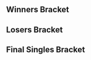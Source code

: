 {{DISPLAYTITLE:SoCal Regionals 2014: Singles Bracket}}{{SetGame|melee}}
{{tabs static
|name1=Overview
|link1=SoCal Regionals/2014
|name2=Singles Pools
|link2=SoCal Regionals/2014/Singles Pools
|name3=Singles Bracket
|link3=SoCal Regionals/2014/Singles Bracket
|name4=Doubles Bracket
|link4=SoCal Regionals/2014/Doubles Bracket
|This=3
}}
==Winners Bracket==
{{8DEWBracketA
|tourneylink=SoCal Regionals/2014
|tourneyname=SoCal Regionals 2014
<!-- Quarterfinals -->
|r1m1p1=Shroomed |r1m1p1flag=us |r1m1p1score=2
|r1m1p2=MacD |r1m1p2flag=us |r1m1p2score=0
|r1m1win=1

|r1m2p1=Westballz |r1m2p1flag=us |r1m2p1score=2
|r1m2p2=Dr. Z |r1m2p2flag=us |r1m2p2score=0
|r1m2win=1

|r1m3p1=S2J |r1m3p1flag=us |r1m3p1score=2
|r1m3p2=Scar |r1m3p2flag=us |r1m3p2score=0
|r1m3win=1

|r1m4p1=Axe |r1m4p1flag=us |r1m4p1score=1
|r1m4p2=SFAT |r1m4p2flag=us |r1m4p2score=2
|r1m4win=2

<!-- SEMIFINALS -->
|r2m1p1=Shroomed |r2m1p1flag=us |r2m1p1score=0
|r2m1p2=Westballz |r2m1p2flag=us |r2m1p2score=2
|r2m1win=2
|r2m1p1char1=sheik |r2m1p2char1=falco |r2m1p1stock1=0 |r2m1p2stock1=1 |r2m1win1=2 |r2m1stage1=Battlefield
|r2m1p1char2=sheik |r2m1p2char2=falco |r2m1p1stock2=0 |r2m1p2stock2=1 |r2m1win2=2 |r2m1stage2=Dream Land
|r2m1details={{BracketMatchDetails|reddit=|comment=|vod=https://youtu.be/zWx78rJkuaQ?t=1596}}

|r2m2p1=S2J |r2m2p1flag=us |r2m2p1score=2
|r2m2p2=SFAT |r2m2p2flag=us |r2m2p2score=1
|r2m2win=1
|r2m2p1char1=cf |r2m2p2char1=fox |r2m2p1stock1=0 |r2m2p2stock1=1 |r2m2win1=2 |r2m2stage1=Battlefield
|r2m2p1char2=cf |r2m2p2char2=fox |r2m2p1stock2=1 |r2m2p2stock2=0 |r2m2win2=1 |r2m2stage2=Battlefield
|r2m2p1char3=cf |r2m2p2char3=fox |r2m2p1stock3=1 |r2m2p2stock3=0 |r2m2win3=1 |r2m2stage3=Final Destination
|r2m2details={{BracketMatchDetails|reddit=|comment=|vod=https://youtu.be/zWx78rJkuaQ?t=2147}}
}}
==Losers Bracket==
{{16DELBracketSmwA
|tourneylink=SoCal Regionals/2014
|tourneyname=SoCal Regionals 2014
|l1placement=13-16
|l2placement=9-12
|l3placement=7-8
|l4placement=5-6
|column-width=160

<!-- Round 1 -->
|l1m1p1=Mooninite |l1m1p1flag=us |l1m1p1score=0
|l1m1p2=Ken |l1m1p2flag=us |l1m1p2score=2
|l1m1win=2

|l1m2p1=TheCrimsonBlur |l1m2p1flag=us |l1m2p1score=0
|l1m2p2=Fly Amanita |l1m2p2flag=us |l1m2p2score=2 
|l1m2win=2

|l1m3p1=DEHF |l1m3p1flag=us |l1m3p1score=2
|l1m3p2=A Rookie |l1m3p2flag=us |l1m3p2score=0
|l1m3win=1
|l1m3p1char1=falco |l1m3p2char1=mario |l1m3p1stock1=2 |l1m3p2stock1=0 |l1m3win1=1 |l1m3stage1=Yoshi's Story
|l1m3p1char2=falco |l1m3p2char2=mario |l1m3p1stock2=1 |l1m3p2stock2=0 |l1m3win2=1 |l1m3stage2=Pokémon Stadium
|l1m3details={{BracketMatchDetails|reddit=|comment=|vod=https://youtu.be/h8RD9FieG1U}}

|l1m4p1=Azusa |l1m4p1flag=us |l1m4p1score=0
|l1m4p2=OkamiBW |l1m4p2flag=us |l1m4p2score=2 
|l1m4win=2

<!-- Round 2 -->
|l2m1p1=Axe |l2m1p1flag=us |l2m1p1score=2
|l2m1p2=Ken |l2m1p2flag=us |l2m1p2score=0
|l2m1win=1

|l2m2p1=Scar |l2m2p1flag=us |l2m2p1score=2
|l2m2p2=Fly Amanita |l2m2p2flag=us |l2m2p2score=1
|l2m2win=1

|l2m3p1=Dr. Z |l2m3p1flag=us |l2m3p1score=0
|l2m3p2=DEHF |l2m3p2flag=us |l2m3p2score=2
|l2m3win=2

|l2m4p1=MacD |l2m4p1flag=us |l2m4p1score=0
|l2m4p2=OkamiBW |l2m4p2flag=us |l2m4p2score=2
|l2m4win=2

<!-- Round 3 -->
|l3m1p1=Axe |l3m1p1flag=us |l3m1p1score=2
|l3m1p2=Scar |l3m1p2flag=us |l3m1p2score=0
|l3m1win=1
|l3m1p1char1=cf |l3m1p2char1=pikachu |l3m1p1stock1=0 |l3m1p2stock1=4 |l3m1win1=2 |l3m1stage1=Battlefield
|l3m1p1char2=cf |l3m1p2char2=pikachu |l3m1p1stock2=0 |l3m1p2stock2=2 |l3m1win2=2 |l3m1stage2=Pokémon Stadium
|l3m1details={{BracketMatchDetails|reddit=|comment=|vod=https://youtu.be/zWx78rJkuaQ?t=306}}

|l3m2p1=DEHF |l3m2p1flag=us |l3m2p1score=2
|l3m2p2=OkamiBW |l3m2p2flag=us |l3m2p2score=1
|l3m2win=1
|l3m2p1char1=falco |l3m2p2char1=sheik |l3m2p1stock1=0 |l3m2p2stock1=2 |l3m2win1=2 |l3m2stage1=Battlefield
|l3m2p1char2=falco |l3m2p2char2=sheik |l3m2p1stock2=2 |l3m2p2stock2=0 |l3m2win2=1 |l3m2stage2=Final Destination
|l3m2p1char3=falco |l3m2p2char3=sheik |l3m2p1stock3=1 |l3m2p2stock3=0 |l3m2win3=1 |l3m2stage3=Fountain of Dreams
|l3m2details={{BracketMatchDetails|reddit=|comment=|vod=https://youtu.be/zWx78rJkuaQ?t=712}}

<!-- Round 4 -->
|l4m1p1=Shroomed |l4m1p1flag=us |l4m1p1score=0
|l4m1p2=Axe |l4m1p2flag=us |l4m1p2score=2
|l4m1win=2
|l4m1p1char1=doc |l4m1p2char1=pikachu |l4m1p1stock1=0 |l4m1p2stock1=1 |l4m1win1=2 |l4m1stage1=Battlefield
|l4m1p1char2=doc |l4m1p2char2=pikachu |l4m1p1stock2=0 |l4m1p2stock2=1 |l4m1win2=2 |l4m1stage2=Pokémon Stadium
|l4m1details={{BracketMatchDetails|reddit=|comment=|vod=https://youtu.be/zWx78rJkuaQ?t=2961}}

|l4m2p1=SFAT |l4m2p1flag=us |l4m2p1score=2
|l4m2p2=DEHF |l4m2p2flag=us |l4m2p2score=0
|l4m2win=1
|l4m2p1char1=fox |l4m2p2char1=falco |l4m2p1stock1=2 |l4m2p2stock1=0 |l4m2win1=1 |l4m2stage1=Battlefield
|l4m2p1char2=fox |l4m2p2char2=falco |l4m2p1stock2=2 |l4m2p2stock2=0 |l4m2win2=1 |l4m2stage2=Yoshi's Story
|l4m2details={{BracketMatchDetails|reddit=|comment=|vod=https://youtu.be/zWx78rJkuaQ?t=3515}}
}}
<onlyinclude>
==Final Singles Bracket==
{{DEFinalSmwBracket
|tourneylink=SoCal Regionals/2014
|tourneyname=SoCal Regionals 2014
|l1placement=4
|r2placement=3
|r3loserplacement=2
|r3winnerplacement=1
|export_score=true
|column-width=200
|column-width-finals=270

<!-- FROM WINNERS -->
|r1m1p1=Westballz |r1m1p1flag=us |r1m1p1score=3
|r1m1p2=S2J |r1m1p2flag=us |r1m1p2score=2
|r1m1win=1
|r1m1p1char1=falco |r1m1p2char1=cf |r1m1p1stock1=0 |r1m1p2stock1=1 |r1m1win1=2 |r1m1stage1=Battlefield
|r1m1p1char2=falco |r1m1p2char2=cf |r1m1p1stock2=2 |r1m1p2stock2=0 |r1m1win2=1 |r1m1stage2=Yoshi's Story
|r1m1p1char3=falco |r1m1p2char3=cf |r1m1p1stock3=0 |r1m1p2stock3=1 |r1m1win3=2 |r1m1stage3=Final Destination
|r1m1p1char4=falco |r1m1p2char4=cf |r1m1p1stock4=2 |r1m1p2stock4=0 |r1m1win4=1 |r1m1stage4=Pokémon Stadium
|r1m1p1char5=falco |r1m1p2char5=cf |r1m1p1stock5=2 |r1m1p2stock5=0 |r1m1win5=1 |r1m1stage5=Battlefield
|r1m1details={{BracketMatchDetails|reddit=|comment=|vod=https://youtu.be/zWx78rJkuaQ?t=4483}}

<!-- FROM LOSERS -->
|l1m1p1=Axe |l1m1p1flag=us |l1m1p1score=0
|l1m1p2=SFAT |l1m1p2flag=us |l1m1p2score=2
|l1m1win=2
|l1m1p1char1=pikachu |l1m1p2char1=fox |l1m1p1stock1=0 |l1m1p2stock1=1 |l1m1win1=2 |l1m1stage1=Battlefield
|l1m1p1char2=pikachu |l1m1p2char2=fox |l1m1p1stock2=0 |l1m1p2stock2=1 |l1m1win2=2 |l1m1stage2=Battlefield
|l1m1details={{BracketMatchDetails|reddit=|comment=|vod=https://youtu.be/zWx78rJkuaQ?t=3968}}

<!-- LOSERS FINALS -->
|r2m1p1=S2J |r2m1p1flag=us |r2m1p1score=1
|r2m1p2=SFAT |r2m1p2flag=us |r2m1p2score=3
|r2m1win=2
|r2m1p1char1=cf |r2m1p2char1=fox |r2m1p1stock1=0 |r2m1p2stock1=1 |r2m1win1=2 |r2m1stage1=Battlefield
|r2m1p1char2=cf |r2m1p2char2=fox |r2m1p1stock2=0 |r2m1p2stock2=1 |r2m1win2=2 |r2m1stage2=Battlefield
|r2m1p1char3=cf |r2m1p2char3=fox |r2m1p1stock3=2 |r2m1p2stock3=0 |r2m1win3=1 |r2m1stage3=Pokémon Stadium
|r2m1p1char4=cf |r2m1p2char4=fox |r2m1p1stock4=0 |r2m1p2stock4=3 |r2m1win4=2 |r2m1stage4=Fountain of Dreams
|r2m1details={{BracketMatchDetails|reddit=|comment=|vod=https://youtu.be/zWx78rJkuaQ?t=5501}}

<!-- GRAND FINALS -->
|r3m1p1=Westballz |r3m1p1flag=us |r3m1p1score=2 |r3m2p1score=3
|r3m1p2=SFAT |r3m1p2flag=us |r3m1p2score=3 |r3m2p2score=1
|r3m1win=1
|r3m1p1char1=falco |r3m1p2char1=fox |r3m1p1stock1=0 |r3m1p2stock1=2 |r3m1win1=2 |r3m1stage1=Battlefield
|r3m1p1char2=falco |r3m1p2char2=fox |r3m1p1stock2=1 |r3m1p2stock2=0 |r3m1win2=1 |r3m1stage2=Battlefield
|r3m1p1char3=falco |r3m1p2char3=fox |r3m1p1stock3=0 |r3m1p2stock3=1 |r3m1win3=2 |r3m1stage3=Dream Land
|r3m1p1char4=falco |r3m1p2char4=fox |r3m1p1stock4=1 |r3m1p2stock4=0 |r3m1win4=1 |r3m1stage4=Yoshi's Story
|r3m1p1char5=falco |r3m1p2char5=fox |r3m1p1stock5=0 |r3m1p2stock5=1 |r3m1win5=2 |r3m1stage5=Final Destination

|r3m2p1char1=falco |r3m2p2char1=fox |r3m2p1stock1=1 |r3m2p2stock1=0 |r3m2win1=1 |r3m2stage1=Battlefield
|r3m2p1char2=falco |r3m2p2char2=fox |r3m2p1stock2=0 |r3m2p2stock2=3 |r3m2win2=2 |r3m2stage2=Battlefield
|r3m2p1char3=falco |r3m2p2char3=fox |r3m2p1stock3=1 |r3m2p2stock3=0 |r3m2win3=1 |r3m2stage3=Pokémon Stadium
|r3m2p1char4=falco |r3m2p2char4=fox |r3m2p1stock4=1 |r3m2p2stock4=0 |r3m2win4=1 |r3m2stage4=Dream Land
|r3m1details={{BracketMatchDetails|reddit=|comment=|vod=https://youtu.be/zWx78rJkuaQ?t=6383}}
}}
</onlyinclude>
